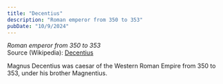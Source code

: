 ```yaml
---
title: "Decentius"
description: "Roman emperor from 350 to 353"
pubDate: "10/9/2024"
---
```


*Roman emperor from 350 to 353*  
Source (Wikipedia): [Decentius][1]

Magnus Decentius was caesar of the Western Roman Empire from 350 to 353, under his brother Magnentius.

[1]: https://en.wikipedia.org/wiki/Decentius
